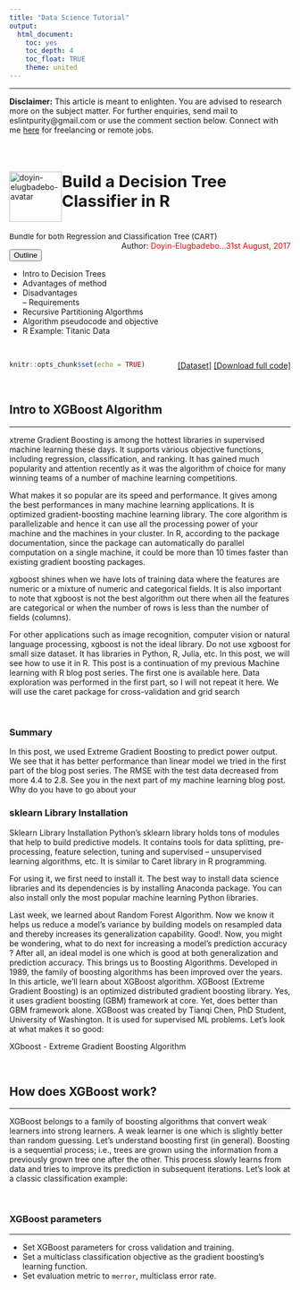```yaml
---
title: "Data Science Tutorial"
output: 
  html_document:
    toc: yes
    toc_depth: 4
    toc_float: TRUE
    theme: united
---
```

 
***

**Disclaimer:** This article is meant to enlighten. You are advised to research more on the subject matter. For further enquiries, send mail to eslintpurity@gmail.com or use the comment section below. Connect with me <a href = "http://www.github.com/eslintpurity">here</a> for freelancing or remote jobs. 

<div class="alert alert-info" style="padding-top:2.2%; padding-bottom: 3%;"><div class="row"><div class="col-lg-2"><img src="images//doyin-avatar.png" alt="doyin-elugbadebo-avatar" width="94" height="90" caption = "Freelancer" class="img-circle img-responsive" style="float:left;"/></div>
<div class="col-lg-10"><h4 style = "font-size: 29px;">Build a Decision Tree Classifier in R</h4>
<span style = "font-size: 13.5px; padding-top:100px;">Bundle for both Regression and Classification Tree (CART)</span><span style = "float:right;"> Author: <span style = "color:red;">Doyin-Elugbadebo...31st August, 2017</span><span></div></div>
</div>

<button class="accordion">Outline</button>
<div class="panel-accordion">
<p>
- Intro to Decision Trees</br>
- Advantages of method</br>
- Disadvantages</br>
  -- Requirements</br>
- Recursive Partitioning Algorthms</br>
- Algorithm pseudocode and objective</br>
- R Example: Titanic Data
</p>
</div>

</br>

<div style = "float: right;">[[Dataset]](https://raw.githubusercontent.com/thomaspernet/data_csv_r/master/data/titanic_csv.csv)  [[Download full code]](http://www.github.com/eslintpurity/intro_to_rdbms_using_mysql_for_MARVINVIEW)</div>

```r
knitr::opts_chunk$set(echo = TRUE)
```

</br>

## Intro to XGBoost Algorithm 

***

xtreme Gradient Boosting is among the hottest libraries in supervised machine learning these days. It supports various objective functions, including regression, classification, and ranking. It has gained much popularity and attention recently as it was the algorithm of choice for many winning teams of a number of machine learning competitions.

What makes it so popular are its speed and performance. It gives among the best performances in many machine learning applications. It is optimized gradient-boosting machine learning library. The core algorithm is parallelizable and hence it can use all the processing power of your machine and the machines in your cluster. In R, according to the package documentation, since the package can automatically do parallel computation on a single machine, it could be more than 10 times faster than existing gradient boosting packages.

xgboost shines when we have lots of training data where the features are numeric or a mixture of numeric and categorical fields. It is also important to note that xgboost is not the best algorithm out there when all the features are categorical or when the number of rows is less than the number of fields (columns).

For other applications such as image recognition, computer vision or natural language processing, xgboost is not the ideal library. Do not use xgboost for small size dataset. It has libraries in Python, R, Julia, etc. In this post, we will see how to use it in R. This post is a continuation of my previous Machine learning with R blog post series. The first one is available here. Data exploration was performed in the first part, so I will not repeat it here. We will use the caret package for cross-validation and grid search

</br>




### Summary

In this post, we used Extreme Gradient Boosting to predict power output. We see that it has better performance than linear model we tried in the first part of the blog post series. The RMSE with the test data decreased from more 4.4 to 2.8. See you in the next part of my machine learning blog post. Why do you have to go about your 


### sklearn Library Installation

Sklearn Library Installation
Python’s sklearn library holds tons of modules that help to build predictive models. It contains tools for data splitting, pre-processing, feature selection, tuning and supervised – unsupervised learning algorithms, etc. It is similar to Caret library in R programming.

For using it, we first need to install it. The best way to install data science libraries and its dependencies is by installing Anaconda package. You can also install only the most popular machine learning Python libraries.

 
Last week, we learned about Random Forest Algorithm. Now we know it helps us reduce a model's variance by building models on resampled data and thereby increases its generalization capability. Good!. Now, you might be wondering, what to do next for increasing a model's prediction accuracy ? After all, an ideal model is one which is good at both generalization and prediction accuracy. This brings us to Boosting Algorithms. Developed in 1989, the family of boosting algorithms has been improved over the years. In this article, we'll learn about XGBoost algorithm. XGBoost (Extreme Gradient Boosting) is an optimized distributed gradient boosting library. Yes, it uses gradient boosting (GBM) framework at core. Yet, does better than GBM framework alone. XGBoost was created by Tianqi Chen, PhD Student, University of Washington. It is used for supervised ML problems.  Let's look at what makes it so good:

XGboost - Extreme Gradient Boosting Algorithm 

</br>

## How does XGBoost work?

***

XGBoost belongs to a family of boosting algorithms that convert weak learners into strong learners. A weak learner is one which is slightly better than random guessing. Let's understand boosting first (in general). Boosting is a sequential process; i.e., trees are grown using the information from a previously grown tree one after the other. This process slowly learns from data and tries to improve its prediction in subsequent iterations. Let's look at a classic classification example:

</br>


### XGBoost parameters

***

* Set XGBoost parameters for cross validation and training.
* Set a multiclass classification objective as the gradient boosting’s learning function.
* Set evaluation metric to `merror`, multiclass error rate.

</br>
